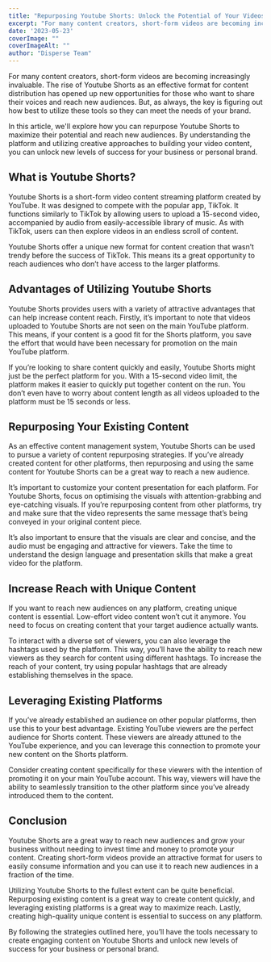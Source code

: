 ```yaml
---
title: "Repurposing Youtube Shorts: Unlock the Potential of Your Videos"
excerpt: "For many content creators, short-form videos are becoming increasingly invaluable. The rise of Youtube Shorts as an effective format for content..."
date: '2023-05-23'
coverImage: ""  
coverImageAlt: ""
author: "Disperse Team"
---
```


For many content creators, short-form videos are becoming increasingly invaluable. The rise of Youtube Shorts as an effective format for content distribution has opened up new opportunities for those who want to share their voices and reach new audiences. But, as always, the key is figuring out how best to utilize these tools so they can meet the needs of your brand.

In this article, we'll explore how you can repurpose Youtube Shorts to maximize their potential and reach new audiences. By understanding the platform and utilizing creative approaches to building your video content, you can unlock new levels of success for your business or personal brand.

## What is Youtube Shorts?

Youtube Shorts is a short-form video content streaming platform created by YouTube. It was designed to compete with the popular app, TikTok. It functions similarly to TikTok by allowing users to upload a 15-second video, accompanied by audio from easily-accessible library of music. As with TikTok, users can then explore videos in an endless scroll of content. 

Youtube Shorts offer a unique new format for content creation that wasn’t trendy before the success of TikTok. This means its a great opportunity to reach audiences who don’t have access to the larger platforms. 

## Advantages of Utilizing Youtube Shorts

Youtube Shorts provides users with a variety of attractive advantages that can help increase content reach. Firstly, it’s important to note that videos uploaded to Youtube Shorts are not seen on the main YouTube platform. This means, if your content is a good fit for the Shorts platform, you save the effort that would have been necessary for promotion on the main YouTube platform.

If you’re looking to share content quickly and easily, Youtube Shorts might just be the perfect platform for you. With a 15-second video limit, the platform makes it easier to quickly put together content on the run. You don’t even have to worry about content length as all videos uploaded to the platform must be 15 seconds or less.

## Repurposing Your Existing Content

As an effective content management system, Youtube Shorts can be used to pursue a variety of content repurposing strategies. If you’ve already created content for other platforms, then repurposing and using the same content for Youtube Shorts can be a great way to reach a new audience.

It’s important to customize your content presentation for each platform. For Youtube Shorts, focus on optimising the visuals with attention-grabbing and eye-catching visuals. If you’re repurposing content from other platforms, try and make sure that the video represents the same message that’s being conveyed in your original content piece.

It’s also important to ensure that the visuals are clear and concise, and the audio must be engaging and attractive for viewers. Take the time to understand the design language and presentation skills that make a great video for the platform.

## Increase Reach with Unique Content

If you want to reach new audiences on any platform, creating unique content is essential. Low-effort video content won’t cut it anymore. You need to focus on creating content that your target audience actually wants.

To interact with a diverse set of viewers, you can also leverage the hashtags used by the platform. This way, you’ll have the ability to reach new viewers as they search for content using different hashtags. To increase the reach of your content, try using popular hashtags that are already establishing themselves in the space.

## Leveraging Existing Platforms

If you’ve already established an audience on other popular platforms, then use this to your best advantage. Existing YouTube viewers are the perfect audience for Shorts content. These viewers are already attuned to the YouTube experience, and you can leverage this connection to promote your new content on the Shorts platform.

Consider creating content specifically for these viewers with the intention of promoting it on your main YouTube account. This way, viewers will have the ability to seamlessly transition to the other platform since you’ve already introduced them to the content. 

## Conclusion

Youtube Shorts are a great way to reach new audiences and grow your business without needing to invest time and money to promote your content. Creating short-form videos provide an attractive format for users to easily consume information and you can use it to reach new audiences in a fraction of the time. 

Utilizing Youtube Shorts to the fullest extent can be quite beneficial. Repurposing existing content is a great way to create content quickly, and leveraging existing platforms is a great way to maximize reach. Lastly, creating high-quality unique content is essential to success on any platform. 

By following the strategies outlined here, you’ll have the tools necessary to create engaging content on Youtube Shorts and unlock new levels of success for your business or personal brand.
